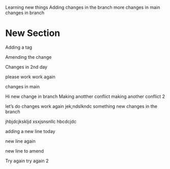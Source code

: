 Learning new things
Adding changes in the branch
more changes in main
changes in branch


# New Section
Adding a tag

Amending the change

Changes in 2nd day

please work
work again


changes in main


Hi 
new change in branch
Making anotther conflict
making another conflict 2

let's do changes
work again
jek;ndslkndc
something new
changes in the branch

jhbjdcjkskljd
xsxjsnsnllc
hbcdcjdc

adding a new line today

new line again


new line to amend

Try again
try again 2
